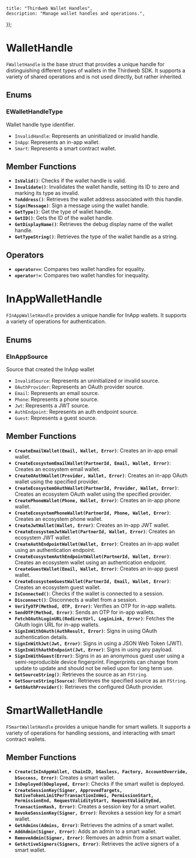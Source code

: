 
    title: "Thirdweb Wallet Handles",
    description: "Manage wallet handles and operations.",
});

# WalletHandle

`FWalletHandle` is the base struct that provides a unique handle for distinguishing different types of wallets in the
Thirdweb SDK. It supports a variety of shared operations and is not used directly, but rather inherited.

## Enums

### EWalletHandleType
Wallet handle type identifier.
- `InvalidHandle`: Represents an uninitialized or invalid handle.
- `InApp`: Represents an in-app wallet.
- `Smart`: Represents a smart contract wallet.

## Member Functions

- **`IsValid()`**: Checks if the wallet handle is valid.
- **`Invalidate()`**: Invalidates the wallet handle, setting its ID to zero and marking its type as invalid.
- **`ToAddress()`**: Retrieves the wallet address associated with this handle.
- **`Sign(Message)`**: Sign a message using the wallet handle.
- **`GetType()`**: Get the type of wallet handle.
- **`GetID()`**: Gets the ID of the wallet handle.
- **`GetDisplayName()`**: Retrieves the debug display name of the wallet handle.
- **`GetTypeString()`**: Retrieves the type of the wallet handle as a string.

## Operators

- **`operator==`**: Compares two wallet handles for equality.
- **`operator!=`**: Compares two wallet handles for inequality.

# InAppWalletHandle

`FInAppWalletHandle` provides a unique handle for InApp wallets. It supports a variety of operations for authentication.

## Enums

### EInAppSource
Source that created the InApp wallet
- `InvalidSource`: Represents an uninitialized or invalid source.
- `OAuthProvider`: Represents an OAuth provider source.
- `Email`: Represents an email source.
- `Phone`: Represents a phone source.
- `Jwt`: Represents a JWT source.
- `AuthEndpoint`: Represents an auth endpoint source.
- `Guest`: Represents a guest source.

## Member Functions

- **`CreateEmailWallet(Email, Wallet, Error)`**: Creates an in-app email wallet.
- **`CreateEcosystemEmailWallet(PartnerId, Email, Wallet, Error)`**: Creates an ecosystem email wallet.
- **`CreateOAuthWallet(Provider, Wallet, Error)`**: Creates an in-app OAuth wallet using the specified provider.
- **`CreateEcosystemOAuthWallet(PartnerId, Provider, Wallet, Error)`**: Creates an ecosystem OAuth wallet using the
specified provider.
- **`CreatePhoneWallet(Phone, Wallet, Error)`**: Creates an in-app phone wallet.
- **`CreateEcosystemPhoneWallet(PartnerId, Phone, Wallet, Error)`**: Creates an ecosystem phone wallet.
- **`CreateJwtWallet(Wallet, Error)`**: Creates an in-app JWT wallet.
- **`CreateEcosystemJwtWallet(PartnerId, Wallet, Error)`**: Creates an ecosystem JWT wallet.
- **`CreateAuthEndpointWallet(Wallet, Error)`**: Creates an in-app wallet using an authentication endpoint.
- **`CreateEcosystemAuthEndpointWallet(PartnerId, Wallet, Error)`**: Creates an ecosystem wallet using an
authentication endpoint.
- **`CreateGuestWallet(Email, Wallet, Error)`**: Creates an in-app guest wallet.
- **`CreateEcosystemGuestWallet(PartnerId, Email, Wallet, Error)`**: Creates an ecosystem guest wallet.
- **`IsConnected()`**: Checks if the wallet is connected to a session.
- **`Disconnect()`**: Disconnects a wallet from a session.
- **`VerifyOTP(Method, OTP, Error)`**: Verifies an OTP for in-app wallets.
- **`SendOTP(Method, Error)`**: Sends an OTP for in-app wallets.
- **`FetchOAuthLoginURL(RedirectUrl, LoginLink, Error)`**: Fetches the OAuth login URL for in-app wallets.
- **`SignInWithOAuth(AuthResult, Error)`**: Signs in using OAuth authentication details.
- **`SignInWithJwt(Jwt, Error)`**: Signs in using a JSON Web Token (JWT).
- **`SignInWithAuthEndpoint(Jwt, Error)`**: Signs in using any payload.
- **`SignInWithGuest(Error)`**: Signs in as an anonymous guest user using a semi-reproducible device fingerprint.
Fingerprints can change from update to update and should not be relied upon for long term use.
- **`GetSourceString()`**: Retrieves the source as an `FString`.
- **`GetSourceString(Source)`**: Retrieves the specified source as an `FString`.
- **`GetOAuthProvider()`**: Retrieves the configured OAuth provider.

# SmartWalletHandle

`FSmartWalletHandle` provides a unique handle for smart wallets. It supports a variety of operations for handling
sessions, and interacting with smart contract wallets.

## Member Functions

- **`Create(InInAppWallet, ChainID, bGasless, Factory, AccountOverride, bSuccess, Error)`**: Creates a smart wallet.
- **`IsDeployed(bDeployed, Error)`**: Checks if the smart wallet is deployed.
- **`CreateSessionKey(Signer, ApprovedTargets, NativeTokenLimitPerTransactionInWei, PermissionStart, PermissionEnd,
RequestValidityStart, RequestValidityEnd, TransactionHash, Error)`**: Creates a session key for a smart wallet.
- **`RevokeSessionKey(Signer, Error)`**: Revokes a session key for a smart wallet.
- **`GetAdmins(Admins, Error)`**: Retrieves the admins of a smart wallet.
- **`AddAdmin(Signer, Error)`**: Adds an admin to a smart wallet.
- **`RemoveAdmin(Signer, Error)`**: Removes an admin from a smart wallet.
- **`GetActiveSigners(Signers, Error)`**: Retrieves the active signers of a smart wallet.
